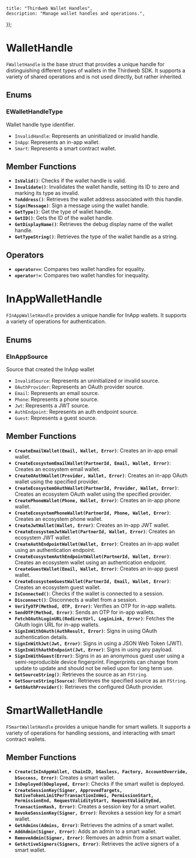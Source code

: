 
    title: "Thirdweb Wallet Handles",
    description: "Manage wallet handles and operations.",
});

# WalletHandle

`FWalletHandle` is the base struct that provides a unique handle for distinguishing different types of wallets in the
Thirdweb SDK. It supports a variety of shared operations and is not used directly, but rather inherited.

## Enums

### EWalletHandleType
Wallet handle type identifier.
- `InvalidHandle`: Represents an uninitialized or invalid handle.
- `InApp`: Represents an in-app wallet.
- `Smart`: Represents a smart contract wallet.

## Member Functions

- **`IsValid()`**: Checks if the wallet handle is valid.
- **`Invalidate()`**: Invalidates the wallet handle, setting its ID to zero and marking its type as invalid.
- **`ToAddress()`**: Retrieves the wallet address associated with this handle.
- **`Sign(Message)`**: Sign a message using the wallet handle.
- **`GetType()`**: Get the type of wallet handle.
- **`GetID()`**: Gets the ID of the wallet handle.
- **`GetDisplayName()`**: Retrieves the debug display name of the wallet handle.
- **`GetTypeString()`**: Retrieves the type of the wallet handle as a string.

## Operators

- **`operator==`**: Compares two wallet handles for equality.
- **`operator!=`**: Compares two wallet handles for inequality.

# InAppWalletHandle

`FInAppWalletHandle` provides a unique handle for InApp wallets. It supports a variety of operations for authentication.

## Enums

### EInAppSource
Source that created the InApp wallet
- `InvalidSource`: Represents an uninitialized or invalid source.
- `OAuthProvider`: Represents an OAuth provider source.
- `Email`: Represents an email source.
- `Phone`: Represents a phone source.
- `Jwt`: Represents a JWT source.
- `AuthEndpoint`: Represents an auth endpoint source.
- `Guest`: Represents a guest source.

## Member Functions

- **`CreateEmailWallet(Email, Wallet, Error)`**: Creates an in-app email wallet.
- **`CreateEcosystemEmailWallet(PartnerId, Email, Wallet, Error)`**: Creates an ecosystem email wallet.
- **`CreateOAuthWallet(Provider, Wallet, Error)`**: Creates an in-app OAuth wallet using the specified provider.
- **`CreateEcosystemOAuthWallet(PartnerId, Provider, Wallet, Error)`**: Creates an ecosystem OAuth wallet using the
specified provider.
- **`CreatePhoneWallet(Phone, Wallet, Error)`**: Creates an in-app phone wallet.
- **`CreateEcosystemPhoneWallet(PartnerId, Phone, Wallet, Error)`**: Creates an ecosystem phone wallet.
- **`CreateJwtWallet(Wallet, Error)`**: Creates an in-app JWT wallet.
- **`CreateEcosystemJwtWallet(PartnerId, Wallet, Error)`**: Creates an ecosystem JWT wallet.
- **`CreateAuthEndpointWallet(Wallet, Error)`**: Creates an in-app wallet using an authentication endpoint.
- **`CreateEcosystemAuthEndpointWallet(PartnerId, Wallet, Error)`**: Creates an ecosystem wallet using an
authentication endpoint.
- **`CreateGuestWallet(Email, Wallet, Error)`**: Creates an in-app guest wallet.
- **`CreateEcosystemGuestWallet(PartnerId, Email, Wallet, Error)`**: Creates an ecosystem guest wallet.
- **`IsConnected()`**: Checks if the wallet is connected to a session.
- **`Disconnect()`**: Disconnects a wallet from a session.
- **`VerifyOTP(Method, OTP, Error)`**: Verifies an OTP for in-app wallets.
- **`SendOTP(Method, Error)`**: Sends an OTP for in-app wallets.
- **`FetchOAuthLoginURL(RedirectUrl, LoginLink, Error)`**: Fetches the OAuth login URL for in-app wallets.
- **`SignInWithOAuth(AuthResult, Error)`**: Signs in using OAuth authentication details.
- **`SignInWithJwt(Jwt, Error)`**: Signs in using a JSON Web Token (JWT).
- **`SignInWithAuthEndpoint(Jwt, Error)`**: Signs in using any payload.
- **`SignInWithGuest(Error)`**: Signs in as an anonymous guest user using a semi-reproducible device fingerprint.
Fingerprints can change from update to update and should not be relied upon for long term use.
- **`GetSourceString()`**: Retrieves the source as an `FString`.
- **`GetSourceString(Source)`**: Retrieves the specified source as an `FString`.
- **`GetOAuthProvider()`**: Retrieves the configured OAuth provider.

# SmartWalletHandle

`FSmartWalletHandle` provides a unique handle for smart wallets. It supports a variety of operations for handling
sessions, and interacting with smart contract wallets.

## Member Functions

- **`Create(InInAppWallet, ChainID, bGasless, Factory, AccountOverride, bSuccess, Error)`**: Creates a smart wallet.
- **`IsDeployed(bDeployed, Error)`**: Checks if the smart wallet is deployed.
- **`CreateSessionKey(Signer, ApprovedTargets, NativeTokenLimitPerTransactionInWei, PermissionStart, PermissionEnd,
RequestValidityStart, RequestValidityEnd, TransactionHash, Error)`**: Creates a session key for a smart wallet.
- **`RevokeSessionKey(Signer, Error)`**: Revokes a session key for a smart wallet.
- **`GetAdmins(Admins, Error)`**: Retrieves the admins of a smart wallet.
- **`AddAdmin(Signer, Error)`**: Adds an admin to a smart wallet.
- **`RemoveAdmin(Signer, Error)`**: Removes an admin from a smart wallet.
- **`GetActiveSigners(Signers, Error)`**: Retrieves the active signers of a smart wallet.
